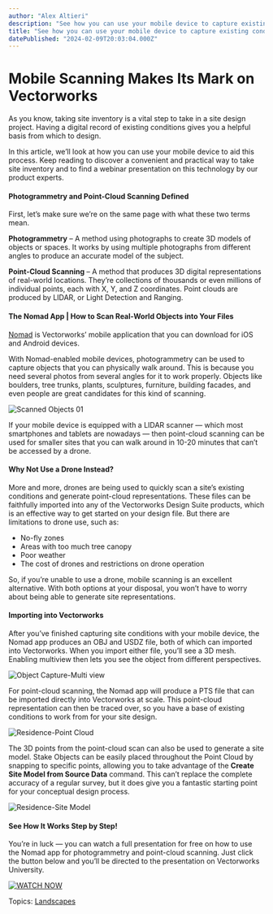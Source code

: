 ```yaml
---
author: "Alex Altieri"
description: "See how you can use your mobile device to capture existing conditions for your site design projects."
title: "See how you can use your mobile device to capture existing conditions for your site design projects." 
datePublished: "2024-02-09T20:03:04.000Z"
---
```

# Mobile Scanning Makes Its Mark on Vectorworks

As you know, taking site inventory is a vital step to take in a site design project. Having a digital record of existing conditions gives you a helpful basis from which to design.

In this article, we’ll look at how you can use your mobile device to aid this process. Keep reading to discover a convenient and practical way to take site inventory and to find a webinar presentation on this technology by our product experts.

#### Photogrammetry and Point-Cloud Scanning Defined

First, let’s make sure we’re on the same page with what these two terms mean.

**Photogrammetry** – A method using photographs to create 3D models of objects or spaces. It works by using multiple photographs from different angles to produce an accurate model of the subject.

**Point-Cloud Scanning** – A method that produces 3D digital representations of real-world locations. They’re collections of thousands or even millions of individual points, each with X, Y, and Z coordinates. Point clouds are produced by LIDAR, or Light Detection and Ranging.

#### The Nomad App | How to Scan Real-World Objects into Your Files

[Nomad](https://cloud.vectorworks.net/products/) is Vectorworks’ mobile application that you can download for iOS and Android devices.

With Nomad-enabled mobile devices, photogrammetry can be used to capture objects that you can physically walk around. This is because you need several photos from several angles for it to work properly. Objects like boulders, tree trunks, plants, sculptures, furniture, building facades, and even people are great candidates for this kind of scanning.

![Scanned Objects 01](https://blog.vectorworks.net/hs-fs/hubfs/Blog%20Images/2024%20Blog/2_Mobile%20Capture/Scanned%20Objects%2001.png?width=3136&height=1806&name=Scanned%20Objects%2001.png)

If your mobile device is equipped with a LIDAR scanner — which most smartphones and tablets are nowadays — then point-cloud scanning can be used for smaller sites that you can walk around in 10-20 minutes that can’t be accessed by a drone.

#### Why Not Use a Drone Instead?

More and more, drones are being used to quickly scan a site’s existing conditions and generate point-cloud representations. These files can be faithfully imported into any of the Vectorworks Design Suite products, which is an effective way to get started on your design file. But there are limitations to drone use, such as:

* No-fly zones
* Areas with too much tree canopy
* Poor weather
* The cost of drones and restrictions on drone operation

So, if you’re unable to use a drone, mobile scanning is an excellent alternative. With both options at your disposal, you won’t have to worry about being able to generate site representations.

#### Importing into Vectorworks

After you’ve finished capturing site conditions with your mobile device, the Nomad app produces an OBJ and USDZ file, both of which can imported into Vectorworks. When you import either file, you’ll see a 3D mesh. Enabling multiview then lets you see the object from different perspectives.

![Object Capture-Multi view](https://blog.vectorworks.net/hs-fs/hubfs/Blog%20Images/2024%20Blog/2_Mobile%20Capture/Object%20Capture-Multi%20view.png?width=4064&height=2334&name=Object%20Capture-Multi%20view.png)

For point-cloud scanning, the Nomad app will produce a PTS file that can be imported directly into Vectorworks at scale. This point-cloud representation can then be traced over, so you have a base of existing conditions to work from for your site design.

![Residence-Point Cloud](https://blog.vectorworks.net/hs-fs/hubfs/Blog%20Images/2024%20Blog/2_Mobile%20Capture/Residence-Point%20Cloud.png?width=4064&height=2334&name=Residence-Point%20Cloud.png)

The 3D points from the point-cloud scan can also be used to generate a site model. Stake Objects can be easily placed throughout the Point Cloud by snapping to specific points, allowing you to take advantage of the **Create Site Model from Source Data** command. This can’t replace the complete accuracy of a regular survey, but it does give you a fantastic starting point for your conceptual design process.

![Residence-Site Model](https://blog.vectorworks.net/hs-fs/hubfs/Blog%20Images/2024%20Blog/2_Mobile%20Capture/Residence-Site%20Model.png?width=4064&height=2334&name=Residence-Site%20Model.png)

#### See How It Works Step by Step!

You’re in luck — you can watch a full presentation for free on how to use the Nomad app for photogrammetry and point-cloud scanning. Just click the button below and you’ll be directed to the presentation on Vectorworks University.

[![WATCH NOW](https://no-cache.hubspot.com/cta/default/3018241/fbb76806-72c0-4769-bbe5-d4c156e4f316.png)](https://cta-redirect.hubspot.com/cta/redirect/3018241/fbb76806-72c0-4769-bbe5-d4c156e4f316) 

 Topics: [Landscapes](https://blog.vectorworks.net/topic/landscapes) 

 
